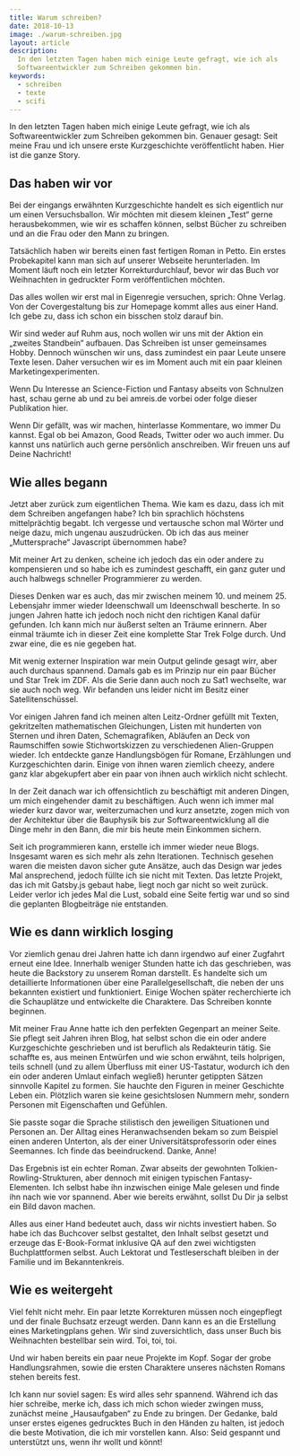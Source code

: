 ```yaml
---
title: Warum schreiben?
date: 2018-10-13
image: ./warum-schreiben.jpg
layout: article
description:
  In den letzten Tagen haben mich einige Leute gefragt, wie ich als
  Softwareentwickler zum Schreiben gekommen bin.
keywords:
  - schreiben
  - texte
  - scifi
---
```


In den letzten Tagen haben mich einige Leute gefragt, wie ich als
Softwareentwickler zum Schreiben gekommen bin. Genauer gesagt: Seit meine Frau
und ich unsere erste Kurzgeschichte veröffentlicht haben. Hier ist die ganze
Story.

## Das haben wir vor

Bei der eingangs erwähnten Kurzgeschichte handelt es sich eigentlich nur um
einen Versuchsballon. Wir möchten mit diesem kleinen „Test“ gerne
herausbekommen, wie wir es schaffen können, selbst Bücher zu schreiben und an
die Frau oder den Mann zu bringen.

Tatsächlich haben wir bereits einen fast fertigen Roman in Petto. Ein erstes
Probekapitel kann man sich auf unserer Webseite herunterladen. Im Moment läuft
noch ein letzter Korrekturdurchlauf, bevor wir das Buch vor Weihnachten in
gedruckter Form veröffentlichen möchten.

Das alles wollen wir erst mal in Eigenregie versuchen, sprich: Ohne Verlag. Von
der Covergestaltung bis zur Homepage kommt alles aus einer Hand. Ich gebe zu,
dass ich schon ein bisschen stolz darauf bin.

Wir sind weder auf Ruhm aus, noch wollen wir uns mit der Aktion ein „zweites
Standbein“ aufbauen. Das Schreiben ist unser gemeinsames Hobby. Dennoch wünschen
wir uns, dass zumindest ein paar Leute unsere Texte lesen. Daher versuchen wir
es im Moment auch mit ein paar kleinen Marketingexperimenten.

Wenn Du Interesse an Science-Fiction und Fantasy abseits von Schnulzen hast,
schau gerne ab und zu bei amreis.de vorbei oder folge dieser Publikation hier.

Wenn Dir gefällt, was wir machen, hinterlasse Kommentare, wo immer Du kannst.
Egal ob bei Amazon, Good Reads, Twitter oder wo auch immer. Du kannst uns
natürlich auch gerne persönlich anschreiben. Wir freuen uns auf Deine Nachricht!

## Wie alles begann

Jetzt aber zurück zum eigentlichen Thema. Wie kam es dazu, dass ich mit dem
Schreiben angefangen habe? Ich bin sprachlich höchstens mittelprächtig begabt.
Ich vergesse und vertausche schon mal Wörter und neige dazu, mich ungenau
auszudrücken. Ob ich das aus meiner „Muttersprache“ Javascript übernommen habe?

Mit meiner Art zu denken, scheine ich jedoch das ein oder andere zu kompensieren
und so habe ich es zumindest geschafft, ein ganz guter und auch halbwegs
schneller Programmierer zu werden.

Dieses Denken war es auch, das mir zwischen meinem 10. und meinem 25. Lebensjahr
immer wieder Ideenschwall um Ideenschwall bescherte. In so jungen Jahren hatte
ich jedoch noch nicht den richtigen Kanal dafür gefunden. Ich kann mich nur
äußerst selten an Träume erinnern. Aber einmal träumte ich in dieser Zeit eine
komplette Star Trek Folge durch. Und zwar eine, die es nie gegeben hat.

Mit wenig externer Inspiration war mein Output gelinde gesagt wirr, aber auch
durchaus spannend. Damals gab es im Prinzip nur ein paar Bücher und Star Trek im
ZDF. Als die Serie dann auch noch zu Sat1 wechselte, war sie auch noch weg. Wir
befanden uns leider nicht im Besitz einer Satellitenschüssel.

Vor einigen Jahren fand ich meinen alten Leitz-Ordner gefüllt mit Texten,
gekritzelten mathematischen Gleichungen, Listen mit hunderten von Sternen und
ihren Daten, Schemagrafiken, Abläufen an Deck von Raumschiffen sowie
Stichwortskizzen zu verschiedenen Alien-Gruppen wieder. Ich entdeckte ganze
Handlungsbögen für Romane, Erzählungen und Kurzgeschichten darin. Einige von
ihnen waren ziemlich cheezy, andere ganz klar abgekupfert aber ein paar von
ihnen auch wirklich nicht schlecht.

In der Zeit danach war ich offensichtlich zu beschäftigt mit anderen Dingen, um
mich eingehender damit zu beschäftigen. Auch wenn ich immer mal wieder kurz
davor war, weiterzumachen und kurz ansetzte, zogen mich von der Architektur über
die Bauphysik bis zur Softwareentwicklung all die Dinge mehr in den Bann, die
mir bis heute mein Einkommen sichern.

Seit ich programmieren kann, erstelle ich immer wieder neue Blogs. Insgesamt
waren es sich mehr als zehn Iterationen. Technisch gesehen waren die meisten
davon sicher gute Ansätze, auch das Design war jedes Mal ansprechend, jedoch
füllte ich sie nicht mit Texten. Das letzte Projekt, das ich mit Gatsby.js
gebaut habe, liegt noch gar nicht so weit zurück. Leider verlor ich jedes Mal
die Lust, sobald eine Seite fertig war und so sind die geplanten Blogbeiträge
nie entstanden.

## Wie es dann wirklich losging

Vor ziemlich genau drei Jahren hatte ich dann irgendwo auf einer Zugfahrt erneut
eine Idee. Innerhalb weniger Stunden hatte ich das geschrieben, was heute die
Backstory zu unserem Roman darstellt. Es handelte sich um detaillierte
Informationen über eine Parallelgesellschaft, die neben der uns bekannten
existiert und funktioniert. Einige Wochen später recherchierte ich die
Schauplätze und entwickelte die Charaktere. Das Schreiben konnte beginnen.

Mit meiner Frau Anne hatte ich den perfekten Gegenpart an meiner Seite. Sie
pflegt seit Jahren ihren Blog, hat selbst schon die ein oder andere
Kurzgeschichte geschrieben und ist beruflich als Redakteurin tätig. Sie schaffte
es, aus meinen Entwürfen und wie schon erwähnt, teils holprigen, teils schnell
(und zu allem Überfluss mit einer US-Tastatur, wodurch ich den ein oder anderen
Umlaut einfach wegließ) herunter getippten Sätzen sinnvolle Kapitel zu formen.
Sie hauchte den Figuren in meiner Geschichte Leben ein. Plötzlich waren sie
keine gesichtslosen Nummern mehr, sondern Personen mit Eigenschaften und
Gefühlen.

Sie passte sogar die Sprache stilistisch den jeweiligen Situationen und Personen
an. Der Alltag eines Heranwachsenden bekam so zum Beispiel einen anderen
Unterton, als der einer Universitätsprofessorin oder eines Seemannes. Ich finde
das beeindruckend. Danke, Anne!

Das Ergebnis ist ein echter Roman. Zwar abseits der gewohnten
Tolkien-Rowling-Strukturen, aber dennoch mit einigen typischen
Fantasy-Elementen. Ich selbst habe ihn inzwischen einige Male gelesen und finde
ihn nach wie vor spannend. Aber wie bereits erwähnt, sollst Du Dir ja selbst ein
Bild davon machen.

Alles aus einer Hand bedeutet auch, dass wir nichts investiert haben. So habe
ich das Buchcover selbst gestaltet, den Inhalt selbst gesetzt und erzeuge das
E-Book-Format inklusive QA auf den zwei wichtigsten Buchplattformen selbst. Auch
Lektorat und Testleserschaft bleiben in der Familie und im Bekanntenkreis.

## Wie es weitergeht

Viel fehlt nicht mehr. Ein paar letzte Korrekturen müssen noch eingepflegt und
der finale Buchsatz erzeugt werden. Dann kann es an die Erstellung eines
Marketingplans gehen. Wir sind zuversichtlich, dass unser Buch bis Weihnachten
bestellbar sein wird. Toi, toi, toi.

Und wir haben bereits ein paar neue Projekte im Kopf. Sogar der grobe
Handlungsrahmen, sowie die ersten Charaktere unseres nächsten Romans stehen
bereits fest.

Ich kann nur soviel sagen: Es wird alles sehr spannend. Während ich das hier
schreibe, merke ich, dass ich mich schon wieder zwingen muss, zunächst meine
„Hausaufgaben“ zu Ende zu bringen. Der Gedanke, bald unser erstes eigenes
gedrucktes Buch in den Händen zu halten, ist jedoch die beste Motivation, die
ich mir vorstellen kann. Also: Seid gespannt und unterstützt uns, wenn ihr wollt
und könnt!
